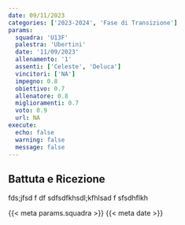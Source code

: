 ```yaml
---
date: 09/11/2023
categories: ['2023-2024', 'Fase di Transizione']
params:
  squadra: 'U13F'
  palestra: 'Ubertini'
  date: '11/09/2023'
  allenamento: '1'
  assenti: ['Celeste', 'Deluca']
  vincitori: ['NA']
  impegno: 0.8
  obiettivo: 0.7
  allenatore: 0.8
  miglioramenti: 0.7
  voto: 0.9
  url: NA
execute:
  echo: false
  warning: false
  message: false
---
```


## Battuta e Ricezione

fds;jfsd
f 
df sdfsdfkhsdl;kfhlsad f
sfsdhflkh

{{< meta params.squadra >}}
{{< meta date >}}